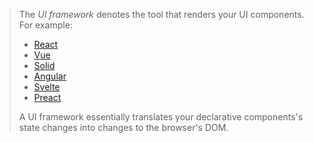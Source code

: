 
<Integration toolTypeName="UI framework" />

> The *UI framework* denotes the tool that renders your UI components. For example:
>  - [React](/react)
>  - [Vue](/vue)
>  - [Solid](/solid)
>  - [Angular](/angular)
>  - [Svelte](/svelte)
>  - [Preact](/preact)
>
> A UI framework essentially translates your declarative components's state changes into changes to the browser's DOM.
